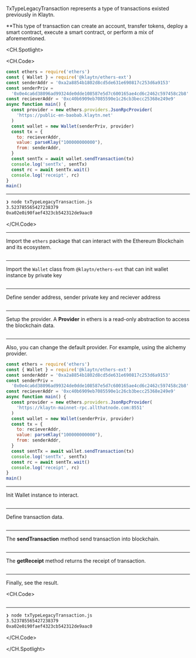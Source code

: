 TxTypeLegacyTransaction represents a type of transactions existed previously in Klaytn.

\*\*This type of transaction can create an account, transfer tokens, deploy a smart contract, execute a smart contract, or perform a mix of aforementioned.

<CH.Spotlight>

<CH.Code>

```js txTypeLegacyTransaction.js
const ethers = require('ethers')
const { Wallet } = require('@klaytn/ethers-ext')
const senderAddr = '0xa2a8854b1802d8cd5de631e690817c253d6a9153'
const senderPriv =
  '0x0e4ca6d38096ad99324de0dde108587e5d7c600165ae4cd6c2462c597458c2b8'
const recieverAddr = '0xc40b6909eb7085590e1c26cb3becc25368e249e9'
async function main() {
  const provider = new ethers.providers.JsonRpcProvider(
    'https://public-en-baobab.klaytn.net'
  )
  const wallet = new Wallet(senderPriv, provider)
  const tx = {
    to: recieverAddr,
    value: parseKlay("100000000000"),
    from: senderAddr,
  }
  const sentTx = await wallet.sendTransaction(tx)
  console.log('sentTx', sentTx)
  const rc = await sentTx.wait()
  console.log('receipt', rc)
}
main()
```

---

```zsh output
❯ node txTypeLegacyTransaction.js
3.523785565427238379
0xa02e0i90faef4323cb542312de9aac0
```

</CH.Code>

---

Import the `ethers` package that can interact with the Ethereum Blockchain and its ecosystem.

```js txTypeLegacyTransaction.js focus=1

```

---
Import the `Wallet` class from `@klaytn/ethers-ext`  that can init wallet instance by private key
```js txTypeLegacyTransaction.js focus=2

```

---
Define sender address, sender private key and reciever address
```js txTypeLegacyTransaction.js focus=3:6

```

---

Setup the provider. A **Provider** in ethers is a read-only abstraction to access the blockchain data.

```js txTypeLegacyTransaction.js focus=8:10

```
---

Also, you can change the default provider. For example, using the alchemy provider.

```js txTypeLegacyTransaction.js focus=8:10
const ethers = require('ethers')
const { Wallet } = require('@klaytn/ethers-ext')
const senderAddr = '0xa2a8854b1802d8cd5de631e690817c253d6a9153'
const senderPriv =
  '0x0e4ca6d38096ad99324de0dde108587e5d7c600165ae4cd6c2462c597458c2b8'
const recieverAddr = '0xc40b6909eb7085590e1c26cb3becc25368e249e9'
async function main() {
  const provider = new ethers.providers.JsonRpcProvider(
    'https://klaytn-mainnet-rpc.allthatnode.com:8551'
  )
  const wallet = new Wallet(senderPriv, provider)
  const tx = {
    to: recieverAddr,
    value: parseKlay("100000000000"),
    from: senderAddr,
  }
  const sentTx = await wallet.sendTransaction(tx)
  console.log('sentTx', sentTx)
  const rc = await sentTx.wait()
  console.log('receipt', rc)
}
main()
```
---

Init Wallet instance to interact.

```js txTypeLegacyTransaction.js focus=11

```
---
Define transaction data.

```js txTypeLegacyTransaction.js focus=12:16

```
---

The **sendTransaction** method send transaction into blockchain.

```js txTypeLegacyTransaction.js focus=17:18

```
---

The **getReceipt** method returns the receipt of transaction.

```js txTypeLegacyTransaction.js focus=19:20

```
---

Finally, see the result.

<CH.Code>

```js txTypeLegacyTransaction.js focus=17:20

```

---

```zsh output
❯ node txTypeLegacyTransaction.js
3.523785565427238379
0xa02e0i90faef4323cb542312de9aac0
```

</CH.Code>

</CH.Spotlight>

